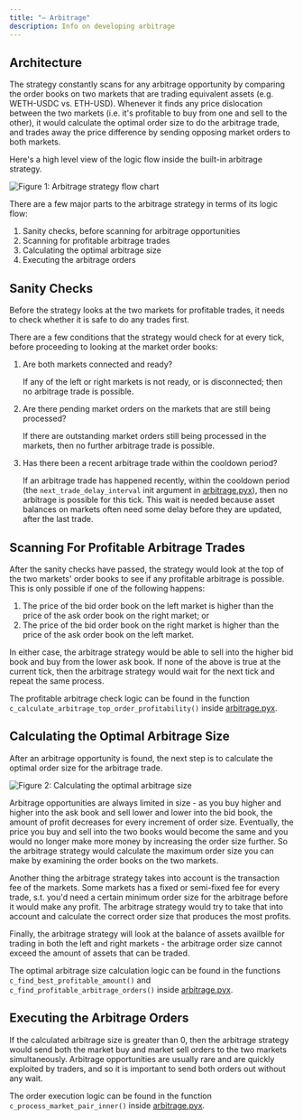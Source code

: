 ```yaml
---
title: "— Arbitrage"
description: Info on developing arbitrage
---
```


## Architecture

The strategy constantly scans for any arbitrage opportunity by comparing the order books on two markets that are trading equivalent assets (e.g. WETH-USDC vs. ETH-USD). Whenever it finds any price dislocation between the two markets (i.e. it's profitable to buy from one and sell to the other), it would calculate the optimal order size to do the arbitrage trade, and trades away the price difference by sending opposing market orders to both markets.

Here's a high level view of the logic flow inside the built-in arbitrage strategy.

![Figure 1: Arbitrage strategy flow chart](/assets/img/arbitrage-flowchart-1.svg)

There are a few major parts to the arbitrage strategy in terms of its logic flow:

1.  Sanity checks, before scanning for arbitrage opportunities
2.  Scanning for profitable arbitrage trades
3.  Calculating the optimal arbitrage size
4.  Executing the arbitrage orders

## Sanity Checks

Before the strategy looks at the two markets for profitable trades, it needs to check whether it is safe to do any trades first.

There are a few conditions that the strategy would check for at every tick, before proceeding to looking at the market order books:

1.  Are both markets connected and ready?

    If any of the left or right markets is not ready, or is disconnected; then no arbitrage trade is possible.

2.  Are there pending market orders on the markets that are still being processed?

    If there are outstanding market orders still being processed in the markets, then no further arbitrage trade is possible.

3.  Has there been a recent arbitrage trade within the cooldown period?

    If an arbitrage trade has happened recently, within the cooldown period (the `next_trade_delay_interval` init argument in [arbitrage.pyx](https://github.com/CoinAlpha/hummingbot/blob/master/hummingbot/strategy/arbitrage/arbitrage.pyx)), then no arbitrage is possible for this tick. This wait is needed because asset balances on markets often need some delay before they are updated, after the last trade.

## Scanning For Profitable Arbitrage Trades

After the sanity checks have passed, the strategy would look at the top of the two markets' order books to see if any profitable arbitrage is possible. This is only possible if one of the following happens:

1.  The price of the bid order book on the left market is higher than the price of the ask order book on the right market; or
2.  The price of the bid order book on the right market is higher than the price of the ask order book on the left market.

In either case, the arbitrage strategy would be able to sell into the higher bid book and buy from the lower ask book. If none of the above is true at the current tick, then the arbitrage strategy would wait for the next tick and repeat the same process.

The profitable arbitrage check logic can be found in the function `c_calculate_arbitrage_top_order_profitability()` inside [arbitrage.pyx](https://github.com/CoinAlpha/hummingbot/blob/master/hummingbot/strategy/arbitrage/arbitrage.pyx).

## Calculating the Optimal Arbitrage Size

After an arbitrage opportunity is found, the next step is to calculate the optimal order size for the arbitrage trade.

![Figure 2: Calculating the optimal arbitrage size](/assets/img/arbitrage-flowchart-2.svg)

Arbitrage opportunities are always limited in size - as you buy higher and higher into the ask book and sell lower and lower into the bid book, the amount of profit decreases for every increment of order size. Eventually, the price you buy and sell into the two books would become the same and you would no longer make more money by increasing the order size further. So the arbitrage strategy would calculate the maximum order size you can make by examining the order books on the two markets.

Another thing the arbitrage strategy takes into account is the transaction fee of the markets. Some markets has a fixed or semi-fixed fee for every trade, s.t. you'd need a certain minimum order size for the arbitrage before it would make any profit. The arbitrage strategy would try to take that into account and calculate the correct order size that produces the most profits.

Finally, the arbitrage strategy will look at the balance of assets availble for trading in both the left and right markets - the arbitrage order size cannot exceed the amount of assets that can be traded.

The optimal arbitrage size calculation logic can be found in the functions `c_find_best_profitable_amount()` and `c_find_profitable_arbitrage_orders()` inside [arbitrage.pyx](https://github.com/CoinAlpha/hummingbot/blob/master/hummingbot/strategy/arbitrage/arbitrage.pyx).

## Executing the Arbitrage Orders

If the calculated arbitrage size is greater than 0, then the arbitrage strategy would send both the market buy and market sell orders to the two markets simultaneously. Arbitrage opportunities are usually rare and are quickly exploited by traders, and so it is important to send both orders out without any wait.

The order execution logic can be found in the function `c_process_market_pair_inner()` inside [arbitrage.pyx](https://github.com/CoinAlpha/hummingbot/blob/master/hummingbot/strategy/arbitrage/arbitrage.pyx).
